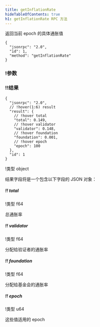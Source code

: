 ```yaml
---
title: getInflationRate
hideTableOfContents: true
h1: getInflationRate RPC 方法
---
```


返回当前 epoch 的具体通胀值

<APIMethod>

```jsonc !!request curl
{
  "jsonrpc": "2.0",
  "id": 1,
  "method": "getInflationRate"
}
```

### !参数

### !!结果

```jsonc !response
{
  "jsonrpc": "2.0",
  // !hover(1:6) result
  "result": {
    // !hover total
    "total": 0.149,
    // !hover validator
    "validator": 0.148,
    // !hover foundation
    "foundation": 0.001,
    // !hover epoch
    "epoch": 100
  },
  "id": 1
}
```

!类型 object

结果字段将是一个包含以下字段的 JSON 对象：

##### !! total

!类型 f64

总通胀率

##### !! validator

!类型 f64

分配给验证者的通胀率

##### !! foundation

!类型 f64

分配给基金会的通胀率

##### !! epoch

!类型 u64

这些值适用的 epoch

</APIMethod>

